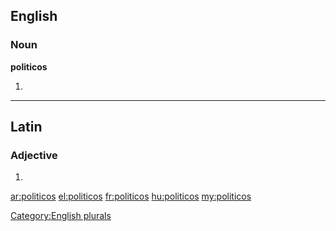 ==English==

===Noun===
'''politicos'''

# {{plural of|[[politico]]}}

[[Category:English plurals]]

----
==Latin==

===Adjective===
{{la-adj-form|polīticōs}}

# {{inflection of|politicus|polīticus|acc|m|p|lang=la}}
{{rfc-auto}}

[[ar:politicos]]
[[el:politicos]]
[[fr:politicos]]
[[hu:politicos]]
[[my:politicos]]